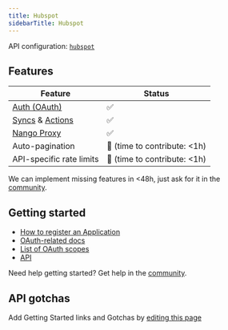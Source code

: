 ```yaml
---
title: Hubspot
sidebarTitle: Hubspot
---
```


API configuration: [`hubspot`](https://nango.dev/providers.yaml)

## Features

| Feature                                                                          | Status                          |
| -------------------------------------------------------------------------------- | ------------------------------- |
| [Auth (OAuth)](/guides/oauth)                                                      | ✅                              |
| [Syncs](/guides/sync) & [Actions](/guides/actions)                                                              | ✅                              |
| [Nango Proxy](/guides/proxy)                          | ✅                              |
| Auto-pagination                     | 🚫 (time to contribute: &lt;1h) |
| API-specific rate limits | 🚫 (time to contribute: &lt;1h) |

<Tip>We can implement missing features in &lt;48h, just ask for it in the [community](https://nango.dev/slack).</Tip>
## Getting started

-   [How to register an Application](https://developers.hubspot.com/docs/api/working-with-oauth#initiating-an-integration-with-oauth-2-0)
-   [OAuth-related docs](https://developers.hubspot.com/docs/api/oauth-quickstart-guide)
-   [List of OAuth scopes](https://developers.hubspot.com/docs/api/working-with-oauth#scopes)
-   [API](https://developers.hubspot.com/docs/api/overview)

<Tip>Need help getting started? Get help in the [community](https://nango.dev/slack).</Tip>

## API gotchas

<Note>Add Getting Started links and Gotchas by [editing this page](https://github.com/nangohq/nango/tree/master/docs-v2/integrations/all/hubspot.mdx)</Note>
